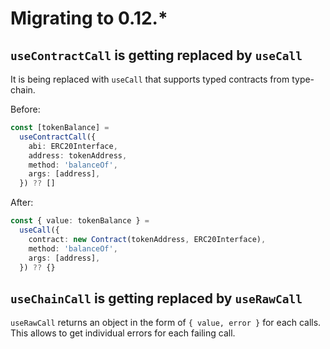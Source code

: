 # Migrating to 0.12.*

## `useContractCall` is getting replaced by `useCall`

It is being replaced with `useCall` that supports typed contracts from type-chain.

Before:

```typescript
const [tokenBalance] =
  useContractCall({
    abi: ERC20Interface,
    address: tokenAddress,
    method: 'balanceOf',
    args: [address],
  }) ?? []
```

After:

```typescript
const { value: tokenBalance } =
  useCall({
    contract: new Contract(tokenAddress, ERC20Interface),
    method: 'balanceOf',
    args: [address],
  }) ?? {}
```

## `useChainCall` is getting replaced by `useRawCall`

`useRawCall` returns an object in the form of `{ value, error }` for each calls.
This allows to get individual errors for each failing call.
